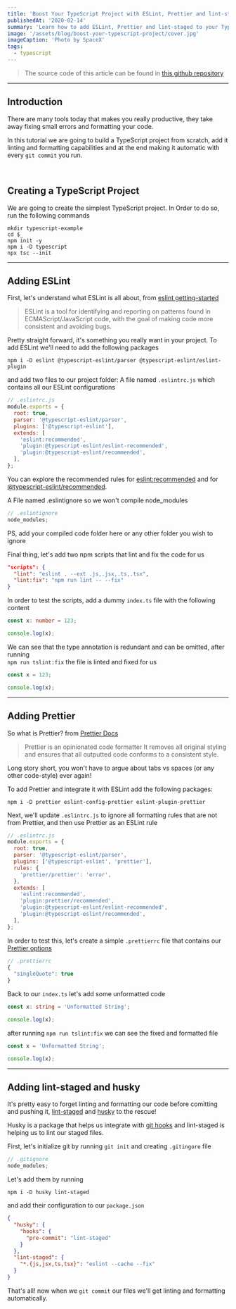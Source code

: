 ```yaml
---
title: 'Boost Your TypeScript Project with ESLint, Prettier and lint-staged'
publishedAt: '2020-02-14'
summary: 'Learn how to add ESLint, Prettier and lint-staged to your TypeScript project in order to maximize your productivity'
image: '/assets/blog/boost-your-typescript-project/cover.jpg'
imageCaption: 'Photo by SpaceX'
tags:
  - typescript
---
```


> The source code of this article can be found in [this github repository](https://github.com/talohana/typescript-linting-example)

---

## Introduction

There are many tools today that makes you really productive, they take away fixing small errors and formatting your code.

In this tutorial we are going to build a TypeScript project from scratch, add it linting and formatting capabilities
and at the end making it automatic with every `git commit` you run.

<br />

## Creating a TypeScript Project

We are going to create the simplest TypeScript project. In Order to do so, run the following commands

```shell
mkdir typescript-example
cd $_
npm init -y
npm i -D typescript
npx tsc --init
```

---

## Adding ESLint

First, let's understand what ESLint is all about, from [eslint getting-started](https://eslint.org/docs/user-guide/getting-started)

> ESLint is a tool for identifying and reporting on patterns found in
> ECMAScript/JavaScript code, with the goal of making code more consistent and avoiding bugs.

Pretty straight forward, it's something you really want in your project.
To add ESLint we'll need to add the following packages

```shell
npm i -D eslint @typescript-eslint/parser @typescript-eslint/eslint-plugin
```

and add two files to our project folder:
A file named `.eslintrc.js` which contains all our ESLint configurations

```js
// .eslintrc.js
module.exports = {
  root: true,
  parser: '@typescript-eslint/parser',
  plugins: ['@typescript-eslint'],
  extends: [
    'eslint:recommended',
    'plugin:@typescript-eslint/eslint-recommended',
    'plugin:@typescript-eslint/recommended',
  ],
};
```

You can explore the recommended rules for
[eslint:recommended](https://github.com/typescript-eslint/typescript-eslint/tree/master/packages/eslint-plugin)
and for
[@typescript-eslint/recommended](https://eslint.org/docs/rules/).

A File named .eslintignore so we won't compile node_modules

```js
// .eslintignore
node_modules;
```

PS, add your compiled code folder here or any other folder you wish to ignore

Final thing, let's add two npm scripts that lint and fix the code for us

```json
"scripts": {
  "lint": "eslint . --ext .js,.jsx,.ts,.tsx",
  "lint:fix": "npm run lint -- --fix"
}
```

In order to test the scripts, add a dummy `index.ts` file with the following content

```ts
const x: number = 123;

console.log(x);
```

We can see that the type annotation is redundant and can be omitted, after running  
`npm run tslint:fix` the file is linted and fixed for us

```ts
const x = 123;

console.log(x);
```

---

## Adding Prettier

So what is Prettier? from [Prettier Docs](https://prettier.io/docs/en/index.html)

> Prettier is an opinionated code formatter
> It removes all original styling and ensures that all outputted code conforms to a consistent style.

Long story short, you won't have to argue about tabs vs spaces (or any other code-style) ever again!

To add Prettier and integrate it with ESLint add the following packages:

```shell
npm i -D prettier eslint-config-prettier eslint-plugin-prettier
```

Next, we'll update `.eslintrc.js` to ignore all formatting rules that are not from Prettier, and then use Prettier as an ESLint rule

```js
// .eslintrc.js
module.exports = {
  root: true,
  parser: '@typescript-eslint/parser',
  plugins: ['@typescript-eslint', 'prettier'],
  rules: {
    'prettier/prettier': 'error',
  },
  extends: [
    'eslint:recommended',
    'plugin:prettier/recommended',
    'plugin:@typescript-eslint/eslint-recommended',
    'plugin:@typescript-eslint/recommended',
  ],
};
```

In order to test this, let's create a simple `.prettierrc` file that contains our [Prettier options](https://prettier.io/docs/en/options.html)

```js
// .prettierrc
{
  "singleQuote": true
}
```

Back to our `index.ts` let's add some unformatted code

```ts
const x: string = 'Unformatted String';

console.log(x);
```

after running `npm run tslint:fix` we can see the fixed and formatted file

```ts
const x = 'Unformatted String';

console.log(x);
```

---

## Adding lint-staged and husky

It's pretty easy to forget linting and formatting our code before comitting and pushing it, [lint-staged](https://github.com/okonet/lint-staged) and [husky](https://github.com/typicode/husky) to the rescue!

Husky is a package that helps us integrate with [git hooks](https://git-scm.com/book/en/v2/Customizing-Git-Git-Hooks) and lint-staged is helping us to lint our staged files.

First, let's initialize git by running `git init` and creating `.gitingore` file

```js
// .gitignore
node_modules;
```

Let's add them by running

```shell
npm i -D husky lint-staged
```

and add their configuration to our `package.json`

```json
{
  "husky": {
    "hooks": {
      "pre-commit": "lint-staged"
    }
  },
  "lint-staged": {
    "*.{js,jsx,ts,tsx}": "eslint --cache --fix"
  }
}
```

That's all! now when we `git commit` our files we'll get linting and formatting automatically.
